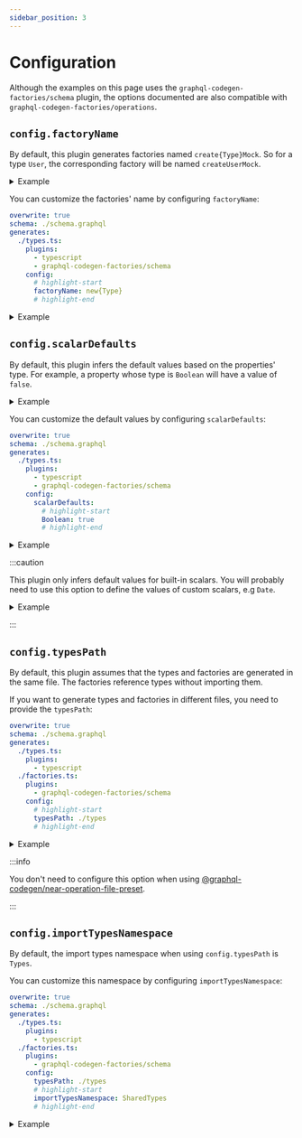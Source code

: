 ```yaml
---
sidebar_position: 3
---
```


# Configuration

Although the examples on this page uses the `graphql-codegen-factories/schema` plugin, the options documented are also compatible with `graphql-codegen-factories/operations`.

## `config.factoryName`

By default, this plugin generates factories named `create{Type}Mock`.
So for a type `User`, the corresponding factory will be named `createUserMock`.

<details>
<summary>Example</summary>

<div className="codeBlocks">

```graphql title="schema.graphql"
type User {
  id: ID!
  username: String!
}
```

```typescript title="types.ts"
// highlight-start
export function createUserMock(props: Partial<User>): User {
  // highlight-end
  return {
    id: "",
    username: "",
    ...props,
  };
}
```

</div>

</details>

You can customize the factories' name by configuring `factoryName`:

```yml title="codegen.yml"
overwrite: true
schema: ./schema.graphql
generates:
  ./types.ts:
    plugins:
      - typescript
      - graphql-codegen-factories/schema
    config:
      # highlight-start
      factoryName: new{Type}
      # highlight-end
```

<details>
<summary>Example</summary>

<div className="codeBlocks">

```graphql title="schema.graphql"
type User {
  id: ID!
  username: String!
}
```

```typescript title="types.ts"
// highlight-start
export function newUser(props: Partial<User>): User {
  // highlight-end
  return {
    id: "",
    username: "",
    ...props,
  };
}
```

</div>

</details>

## `config.scalarDefaults`

By default, this plugin infers the default values based on the properties' type.
For example, a property whose type is `Boolean` will have a value of `false`.

<details>
<summary>Example</summary>

<div className="codeBlocks">

```graphql title="schema.graphql"
type User {
  isAdmin: Boolean!
}
```

```typescript title="types.ts"
export function createUserMock(props: Partial<User>): User {
  return {
    // highlight-start
    isAdmin: false,
    // highlight-end
    ...props,
  };
}
```

</div>

</details>

You can customize the default values by configuring `scalarDefaults`:

```yml title="codegen.yml"
overwrite: true
schema: ./schema.graphql
generates:
  ./types.ts:
    plugins:
      - typescript
      - graphql-codegen-factories/schema
    config:
      scalarDefaults:
        # highlight-start
        Boolean: true
        # highlight-end
```

<details>
<summary>Example</summary>

<div className="codeBlocks">

```graphql title="schema.graphql"
type User {
  isAdmin: Boolean!
}
```

```typescript title="types.ts"
export function createUserMock(props: Partial<User>): User {
  return {
    // highlight-start
    isAdmin: true,
    // highlight-end
    ...props,
  };
}
```

</div>

</details>

:::caution

This plugin only infers default values for built-in scalars.
You will probably need to use this option to define the values of custom scalars, e.g `Date`.

<details>
<summary>Example</summary>

```yml title="codegen.yml"
overwrite: true
schema: ./schema.graphql
generates:
  ./types.ts:
    plugins:
      - typescript
      - graphql-codegen-factories/schema
    config:
      scalarDefaults:
        # highlight-start
        Date: new Date()
        # highlight-end
```

<div className="codeBlocks">

```graphql title="schema.graphql"
scalar Date

type User {
  createdAt: Date!
}
```

```typescript title="types.ts"
export function createUserMock(props: Partial<User>): User {
  return {
    // highlight-start
    createdAt: new Date(),
    // highlight-end
    ...props,
  };
}
```

</div>

</details>

:::

## `config.typesPath`

By default, this plugin assumes that the types and factories are generated in the same file.
The factories reference types without importing them.

If you want to generate types and factories in different files, you need to provide the `typesPath`:

```yml title="codegen.yml"
overwrite: true
schema: ./schema.graphql
generates:
  ./types.ts:
    plugins:
      - typescript
  ./factories.ts:
    plugins:
      - graphql-codegen-factories/schema
    config:
      # highlight-start
      typesPath: ./types
      # highlight-end
```

<details>
<summary>Example</summary>
<div className="codeBlocks">

```graphql title="schema.graphql"
type User {
  id: ID!
  username: String!
}
```

```typescript title="factories.ts"
// highlight-start
import * as Types from "./types";
// highlight-end

export function createUserMock(props: Partial<Types.User>): Types.User {
  return {
    id: "",
    username: "",
    ...props,
  };
}
```

</div>

</details>

:::info

You don't need to configure this option when using [@graphql-codegen/near-operation-file-preset](https://www.graphql-code-generator.com/plugins/near-operation-file-preset).

:::

## `config.importTypesNamespace`

By default, the import types namespace when using `config.typesPath` is `Types`.

You can customize this namespace by configuring `importTypesNamespace`:

```yml
overwrite: true
schema: ./schema.graphql
generates:
  ./types.ts:
    plugins:
      - typescript
  ./factories.ts:
    plugins:
      - graphql-codegen-factories/schema
    config:
      typesPath: ./types
      # highlight-start
      importTypesNamespace: SharedTypes
      # highlight-end
```

<details>
<summary>Example</summary>
<div className="codeBlocks">

```graphql title="schema.graphql"
type User {
  id: ID!
  username: String!
}
```

```typescript title="factories.ts"
// highlight-start
import * as SharedTypes from "./types";
// highlight-end

export function createUserMock(
  props: Partial<SharedTypes.User>
): SharedTypes.User {
  return {
    id: "",
    username: "",
    ...props,
  };
}
```

</div>

</details>
